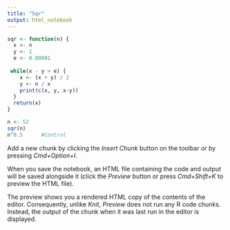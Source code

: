 ```yaml
---
title: "Sqr"
output: html_notebook
---
```


 

```r
sqr <- function(n) {
  x <- n
  y <- 1
  e <- 0.00001
  
 while(x - y > e) {
    x <- (x + y) / 2
    y <- n / x
    print(c(x, y, x-y))
  }
  return(x)
}

n <- 52
sqr(n)
n^0.5      #Control
```

Add a new chunk by clicking the *Insert Chunk* button on the toolbar or by pressing *Cmd+Option+I*.

When you save the notebook, an HTML file containing the code and output will be saved alongside it (click the *Preview* button or press *Cmd+Shift+K* to preview the HTML file). 

The preview shows you a rendered HTML copy of the contents of the editor. Consequently, unlike *Knit*, *Preview* does not run any R code chunks. Instead, the output of the chunk when it was last run in the editor is displayed.

